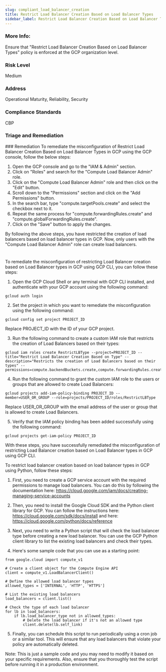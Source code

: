 ```yaml
---
slug: compliant_load_balancer_creation
title: Restrict Load Balancer Creation Based on Load Balancer Types
sidebar_label: Restrict Load Balancer Creation Based on Load Balancer Types
---
```


### More Info:

Ensure that "Restrict Load Balancer Creation Based on Load Balancer Types" policy is enforced at the GCP organization level.

### Risk Level

Medium

### Address

Operational Maturity, Reliability, Security

### Compliance Standards

CBP

### Triage and Remediation
<Tabs>
<Tab title='Remediation'>
### Remediation

<AccordionGroup>
<Accordion title='Using Console' defaultOpen='true'>
To remediate the misconfiguration of Restrict Load Balancer Creation Based on Load Balancer Types in GCP using the GCP console, follow the below steps:

1. Open the GCP console and go to the "IAM & Admin" section.
2. Click on "Roles" and search for the "Compute Load Balancer Admin" role.
3. Click on the "Compute Load Balancer Admin" role and then click on the "Edit" button.
4. Scroll down to the "Permissions" section and click on the "Add Permissions" button.
5. In the search bar, type "compute.targetPools.create" and select the checkbox next to it.
6. Repeat the same process for "compute.forwardingRules.create" and "compute.globalForwardingRules.create".
7. Click on the "Save" button to apply the changes.

By following the above steps, you have restricted the creation of load balancers based on load balancer types in GCP. Now, only users with the "Compute Load Balancer Admin" role can create load balancers.

#
</Accordion>

<Accordion title='Using CLI'>
To remediate the misconfiguration of restricting Load Balancer creation based on Load Balancer types in GCP using GCP CLI, you can follow these steps:

1. Open the GCP Cloud Shell or any terminal with GCP CLI installed, and authenticate with your GCP account using the following command:
```
gcloud auth login
```

2. Set the project in which you want to remediate the misconfiguration using the following command:
```
gcloud config set project PROJECT_ID
```
Replace PROJECT_ID with the ID of your GCP project.

3. Run the following command to create a custom IAM role that restricts the creation of Load Balancers based on their types:
```
gcloud iam roles create RestrictLBType --project=PROJECT_ID --title="Restrict Load Balancer Creation Based on Type" --description="Restricts the creation of Load Balancers based on their types" --permissions=compute.backendBuckets.create,compute.forwardingRules.create,compute.globalForwardingRules.create,compute.targetHttpProxies.create,compute.targetHttpsProxies.create,compute.urlMaps.create,compute.targetPools.create
```

4. Run the following command to grant the custom IAM role to the users or groups that are allowed to create Load Balancers:
```
gcloud projects add-iam-policy-binding PROJECT_ID --member=USER_OR_GROUP --role=projects/PROJECT_ID/roles/RestrictLBType
```
Replace USER_OR_GROUP with the email address of the user or group that is allowed to create Load Balancers.

5. Verify that the IAM policy binding has been added successfully using the following command:
```
gcloud projects get-iam-policy PROJECT_ID
```

With these steps, you have successfully remediated the misconfiguration of restricting Load Balancer creation based on Load Balancer types in GCP using GCP CLI.
</Accordion>

<Accordion title='Using Python'>
To restrict load balancer creation based on load balancer types in GCP using Python, follow these steps:

1. First, you need to create a GCP service account with the required permissions to manage load balancers. You can do this by following the documentation here: https://cloud.google.com/iam/docs/creating-managing-service-accounts

2. Then, you need to install the Google Cloud SDK and the Python client library for GCP. You can follow the instructions here: https://cloud.google.com/sdk/docs/install and here: https://cloud.google.com/python/docs/reference

3. Next, you need to write a Python script that will check the load balancer type before creating a new load balancer. You can use the GCP Python client library to list the existing load balancers and check their types.

4. Here's some sample code that you can use as a starting point:

```
from google.cloud import compute_v1

# Create a client object for the Compute Engine API
client = compute_v1.LoadBalancerClient()

# Define the allowed load balancer types
allowed_types = ['INTERNAL', 'HTTP', 'HTTPS']

# List the existing load balancers
load_balancers = client.list()

# Check the type of each load balancer
for lb in load_balancers:
    if lb.load_balancer_type not in allowed_types:
        # Delete the load balancer if it's not an allowed type
        client.delete(lb.self_link)
```

5. Finally, you can schedule this script to run periodically using a cron job or a similar tool. This will ensure that any load balancers that violate your policy are automatically deleted.

Note: This is just a sample code and you may need to modify it based on your specific requirements. Also, ensure that you thoroughly test the script before running it in a production environment.
</Accordion>

</AccordionGroup>
</Tab>
</Tabs>

